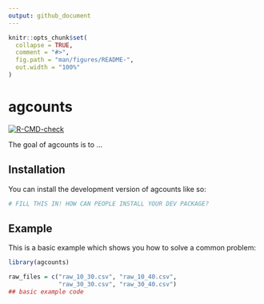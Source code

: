 ```yaml
---
output: github_document
---
```


<!-- README.md is generated from README.Rmd. Please edit that file -->

```r
knitr::opts_chunk$set(
  collapse = TRUE,
  comment = "#>",
  fig.path = "man/figures/README-",
  out.width = "100%"
)
```

# agcounts

<!-- badges: start -->
[![R-CMD-check](https://github.com/StreamlineDataScience/agcounts/actions/workflows/R-CMD-check.yaml/badge.svg)](https://github.com/StreamlineDataScience/agcounts/actions/workflows/R-CMD-check.yaml)
<!-- badges: end -->

The goal of agcounts is to ...

## Installation

You can install the development version of agcounts like so:

``` r
# FILL THIS IN! HOW CAN PEOPLE INSTALL YOUR DEV PACKAGE?
```

## Example

This is a basic example which shows you how to solve a common problem:

```r
library(agcounts)

raw_files = c("raw_10_30.csv", "raw_10_40.csv", 
              "raw_30_30.csv", "raw_30_40.csv")
## basic example code
```
